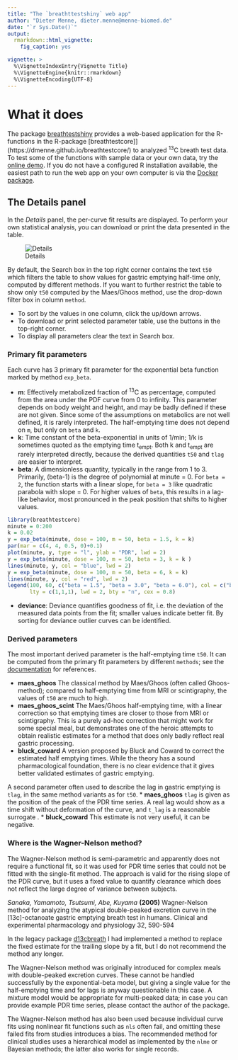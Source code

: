 ```yaml
---
title: "The `breathttestshiny` web app"
author: "Dieter Menne, dieter.menne@menne-biomed.de"
date: "`r Sys.Date()`"
output: 
  rmarkdown::html_vignette:
    fig_caption: yes

vignette: >
  %\VignetteIndexEntry{Vignette Title}
  %\VignetteEngine{knitr::rmarkdown}
  %\VignetteEncoding{UTF-8}
---
```


# What it does

The package [breathtestshiny](https://github.com/dmenne/breathtestshiny) provides a web-based application for the R-functions in the R-package [breathtestcore]](https://dmenne.github.io/breathtestcore/) to analyzed ^13^C breath test data.
To test some of the functions with sample data or your own data, try the [online demo](https://apps.menne-biomed.de/breathtestshiny).
If you do not have a configured R installation available, the easiest path to run the web app on your own computer is via the [Docker package](https://hub.docker.com/r/dmenne/gastro-docker/).


## The Details panel

In the _Details_ panel, the per-curve fit results are displayed. To perform your own statistical analysis, you can download or print the data presented in the table.    

![Details](details.png)

By default, the Search box in the top right corner contains the text `t50` which filters the table to show values for gastric emptying half-time only, computed by different methods. If you want to further restrict the table to show only `t50` computed by the Maes/Ghoos method, use the drop-down filter box in column `method`.

* To sort by the values in one column, click the up/down arrows.
* To download or print selected parameter table, use the buttons in the top-right corner.
* To display all parameters clear the text in Search box.

### Primary fit parameters
Each curve has 3 primary fit parameter for the exponential beta function marked by method `exp_beta`.

* __m__: Effectively metabolized fraction of <sup>13</sup>C as percentage, computed from the area under the PDF curve from 0 to infinity. This parameter depends on body weight and height, and may be badly defined if these are not given. Since some of the assumptions on metabolics are not well defined, it is rarely interpreted. The half-emptying time does not depend on `m`, but only on `beta` and `k`. 
* __k__: Time constant of the beta-exponential in units of 1/min; 1/k is sometimes quoted as the emptying time t<sub>empt</sub>. Both k and t<sub>empt</sub> are rarely interpreted directly, because the derived quantities `t50` and `tlag` are easier to interpret.
* __beta__: A dimensionless quantity, typically in the range from 1 to 3. Primarily,  (beta-1) is the degree of polynomial at minute = 0. For `beta = 2`, the function starts with a linear slope, for `beta = 3` like quadratic parabola with slope = 0. For higher values of `beta`, this results in a lag-like behavior, most pronounced in the peak position that shifts to higher values.  

```r
library(breathtestcore)
minute = 0:200
k = 0.02
y = exp_beta(minute, dose = 100, m = 50, beta = 1.5, k = k)
par(mar = c(4, 4, 0.5, 0)+0.1)
plot(minute, y, type = "l", ylab = "PDR", lwd = 2)
y = exp_beta(minute, dose = 100, m = 50, beta = 3, k = k )
lines(minute, y, col = "blue", lwd = 2)
y = exp_beta(minute, dose = 100, m = 50, beta = 6, k = k)
lines(minute, y, col = "red", lwd = 2)
legend(100, 60, c("beta = 1.5", "beta = 3.0", "beta = 6.0"), col = c("black", "blue", "red"),
       lty = c(1,1,1), lwd = 2, bty = "n", cex = 0.8)
```

* __deviance__: Deviance quantifies goodness of fit, i.e. the deviation of the measured data points from the fit; smaller values indicate better fit. By sorting for deviance outlier curves can be identified.

### Derived parameters

The most important derived parameter is the half-emptying time `t50`. It can be computed from the primary fit parameters by different `methods`; see the [documentation](https://dmenne.github.io/breathtestcore/) for references. 

* __maes_ghoos__ The classical method by Maes/Ghoos (often called Ghoos-method); compared to half-emptying time from MRI or scintigraphy, the values of `t50` are much to high.
* __maes_ghoos_scint__ The Maes/Ghoos half-emptying time, with a linear correction so that emptying times are closer to those from MRI or scintigraphy. This is a purely ad-hoc correction that might work for some special meal, but demonstrates one of the heroic attempts to obtain realistic estimates for a method that does only badly reflect real gastric processing.
* __bluck_coward__ A version proposed by  Bluck and Coward to correct the estimated half emptying times. While the theory has a sound pharmacological foundation, there is no clear evidence that it gives better validated estimates of gastric emptying.

A second parameter often used to describe the lag in gastric emptying is `tlag`, in the same method variants as for `t50`. 
* __maes_ghoos__ `tlag` is given as the position of the peak of the PDR time series. A real lag would show as a time shift without deformation of the curve, and `t_lag` is a reasonable surrogate .
* __bluck_coward__ This estimate is not very useful, it can be negative.

### Where is the Wagner-Nelson method?

The Wagner-Nelson method is semi-parametric and apparently does not require a functional fit, so it was used for PDR time series that could not be fitted with the single-fit method. The approach is valid for the rising slope of the PDR curve, but it uses a fixed value to quantify clearance which does not reflect the large degree of variance between subjects. 

_Sanaka, Yamamoto, Tsutsumi, Abe, Kuyama_ **(2005)** Wagner-Nelson method for analyzing the atypical double-peaked excretion curve in the [13c]-octanoate gastric emptying breath test in humans. Clinical and experimental pharmacology and physiology 32, 590-594  

In the legacy package [d13cbreath](https://github.com/dmenne/d13cbreath) I had implemented a method to replace the fixed estimate for the trailing slope by a fit, but I do not recommend the method any longer.

The Wagner-Nelson method was originally introduced for complex meals with double-peaked excretion curves. These cannot be handled successfully by the exponential-beta model, but giving a single value for the half-emptying time and for lags is anyway questionable in this case. A mixture model would be appropriate for multi-peaked data; in case you can provide example PDR time series, please contact the author of the package.

The Wagner-Nelson method has also been used because individual curve fits using nonlinear fit functions such as `nls` often fail, and omitting these failed fits from studies introduces a bias. The recommended method for clinical studies uses a hierarchical model as implemented by the `nlme` or Bayesian methods; the latter also works for single records. 




